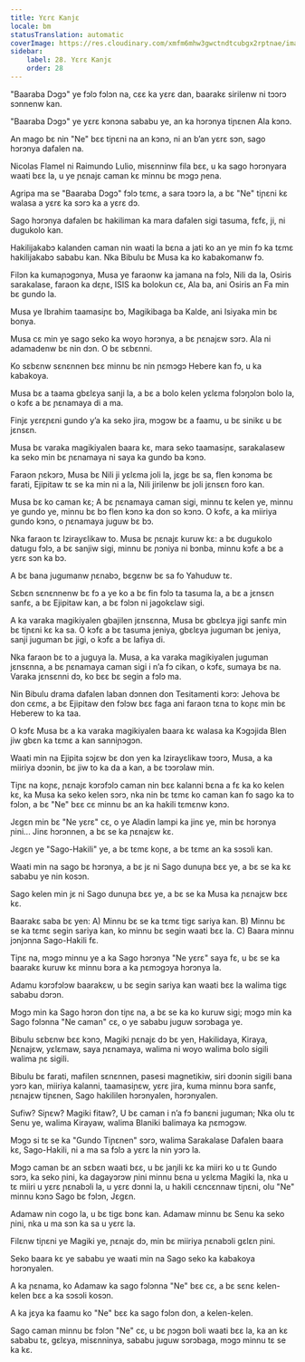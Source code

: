 ```yaml
---
title: Yɛrɛ Kanjɛ
locale: bm
statusTranslation: automatic
coverImage: https://res.cloudinary.com/xmfm6mhw3gwctndtcubgx2rptnae/image/upload/v1740468922/small_cover_tratado_de_psicologia_revolucionaria_a4c0dca4e0.webp
sidebar:
    label: 28. Yɛrɛ Kanjɛ
    order: 28
---
```

"Baaraba Dɔgɔ" ye fɔlɔ fɔlɔn na, cɛɛ ka yɛrɛ dan, baarakɛ sirilenw ni tɔɔrɔ sɔnnenw kan.

"Baaraba Dɔgɔ" ye yɛrɛ kɔnɔna sababu ye, an ka hɔrɔnya tiɲɛnen Ala kɔnɔ.

An mago bɛ nin "Ne" bɛɛ tiɲɛni na an kɔnɔ, ni an b’an yɛrɛ sɔn, sago hɔrɔnya dafalen na.

Nicolas Flamel ni Raimundo Lulio, misɛnninw fila bɛɛ, u ka sago hɔrɔnyara waati bɛɛ la, u ye ɲɛnajɛ caman kɛ minnu bɛ mɔgɔ ɲena.

Agripa ma se "Baaraba Dɔgɔ" fɔlɔ tɛmɛ, a sara tɔɔrɔ la, a bɛ "Ne" tiɲɛni kɛ walasa a yɛrɛ ka sɔrɔ ka a yɛrɛ dɔ.

Sago hɔrɔnya dafalen bɛ hakiliman ka mara dafalen sigi tasuma, fɛfɛ, ji, ni dugukolo kan.

Hakilijakabɔ kalanden caman nin waati la bɛna a jati ko an ye min fɔ ka tɛmɛ hakilijakabɔ sababu kan. Nka Bibulu bɛ Musa ka ko kabakomanw fɔ.

Filɔn ka kumaɲɔgɔnya, Musa ye faraonw ka jamana na fɔlɔ, Nili da la, Osiris sarakalase, faraon ka dɛɲɛ, ISIS ka bolokun cɛ, Ala ba, ani Osiris an Fa min bɛ gundo la.

Musa ye Ibrahim taamasiɲɛ bɔ, Magikibaga ba Kalde, ani Isiyaka min bɛ bonya.

Musa cɛ min ye sago seko ka woyo hɔrɔnya, a bɛ ɲɛnajɛw sɔrɔ. Ala ni adamadenw bɛ nin dɔn. O bɛ sɛbɛnni.

Ko sɛbɛnw sɛnɛnnen bɛɛ minnu bɛ nin ɲɛmɔgɔ Hebere kan fɔ, u ka kabakoya.

Musa bɛ a taama gbɛlɛya sanji la, a bɛ a bolo kelen yɛlɛma fɔlɔŋɔlɔn bolo la, o kɔfɛ a bɛ ɲɛnamaya di a ma.

Finjɛ yɛrɛɲɛni gundo y’a ka seko jira, mɔgɔw bɛ a faamu, u bɛ sinikɛ u bɛ jɛnsɛn.

Musa bɛ varaka magikiyalen baara kɛ, mara seko taamasiɲɛ, sarakalasew ka seko min bɛ ɲɛnamaya ni saya ka gundo ba kɔnɔ.

Faraon ɲɛkɔrɔ, Musa bɛ Nili ji yɛlɛma joli la, jɛgɛ bɛ sa, flen kɔnɔma bɛ farati, Ejipitaw tɛ se ka min ni a la, Nili jirilenw bɛ joli jɛnsɛn foro kan.

Musa bɛ ko caman kɛ; A bɛ ɲɛnamaya caman sigi, minnu tɛ kelen ye, minnu ye gundo ye, minnu bɛ bɔ flen kɔnɔ ka don so kɔnɔ. O kɔfɛ, a ka miiriya gundo kɔnɔ, o ɲɛnamaya juguw bɛ bɔ.

Nka faraon tɛ Izirayɛlikaw to. Musa bɛ ɲɛnajɛ kuruw kɛ: a bɛ dugukolo datugu fɔlɔ, a bɛ sanjiw sigi, minnu bɛ ɲɔniya ni bɔnba, minnu kɔfɛ a bɛ a yɛrɛ sɔn ka bɔ.

A bɛ bana jugumanw ɲɛnabɔ, bɛgɛnw bɛ sa fo Yahuduw tɛ.

Sɛbɛn sɛnɛnnenw bɛ fɔ a ye ko a bɛ fin fɔlɔ ta tasuma la, a bɛ a jɛnsɛn sanfɛ, a bɛ Ejipitaw kan, a bɛ fɔlɔn ni jagokɛlaw sigi.

A ka varaka magikiyalen gbajilen jɛnsɛnna, Musa bɛ gbɛlɛya jigi sanfɛ min bɛ tiɲɛni kɛ ka sa. O kɔfɛ a bɛ tasuma jeniya, gbɛlɛya juguman bɛ jeniya, sanji juguman bɛ jigi, o kɔfɛ a bɛ lafiya di.

Nka faraon bɛ to a juguya la. Musa, a ka varaka magikiyalen juguman jɛnsɛnna, a bɛ ɲɛnamaya caman sigi i n’a fɔ cikan, o kɔfɛ, sumaya bɛ na. Varaka jɛnsɛnni dɔ, ko bɛɛ bɛ segin a fɔlɔ ma.

Nin Bibulu drama dafalen laban dɔnnen don Tesitamenti kɔrɔ: Jehova bɛ don cɛmɛ, a bɛ Ejipitaw den fɔlɔw bɛɛ faga ani faraon tɛna to koɲɛ min bɛ Heberew to ka taa.

O kɔfɛ Musa bɛ a ka varaka magikiyalen baara kɛ walasa ka Kɔgɔjida Blen jiw gbɛn ka tɛmɛ a kan sanniɲɔgɔn.

Waati min na Ejipita sɔjɛw bɛ don yen ka Izirayɛlikaw tɔɔrɔ, Musa, a ka miiriya dɔɔnin, bɛ jiw to ka da a kan, a bɛ tɔɔrɔlaw min.

Tiɲɛ na koɲɛ, ɲɛnajɛ kɔrɔfɔlɔ caman nin bɛɛ kalanni bɛna a fɛ ka ko kelen kɛ, ka Musa ka seko kelen sɔrɔ, nka nin bɛ tɛmɛ ko caman kan fo sago ka to fɔlɔn, a bɛ "Ne" bɛɛ cɛ minnu bɛ an ka hakili tɛmɛnw kɔnɔ.

Jɛgɛn min bɛ "Ne yɛrɛ" cɛ, o ye Aladin lampi ka jinɛ ye, min bɛ hɔrɔnya ɲini... Jinɛ hɔrɔnnen, a bɛ se ka ɲɛnajɛw kɛ.

Jɛgɛn ye "Sago-Hakili" ye, a bɛ tɛmɛ koɲɛ, a bɛ tɛmɛ an ka sɔsɔli kan.

Waati min na sago bɛ hɔrɔnya, a bɛ jɛ ni Sago dunuɲa bɛɛ ye, a bɛ se ka kɛ sababu ye nin kosɔn.

Sago kelen min jɛ ni Sago dunuɲa bɛɛ ye, a bɛ se ka Musa ka ɲɛnajɛw bɛɛ kɛ.

Baarakɛ saba bɛ yen: A) Minnu bɛ se ka tɛmɛ tigɛ sariya kan. B) Minnu bɛ se ka tɛmɛ segin sariya kan, ko minnu bɛ segin waati bɛɛ la. C) Baara minnu jɔnjɔnna Sago-Hakili fɛ.

Tiɲɛ na, mɔgɔ minnu ye a ka Sago hɔrɔnya "Ne yɛrɛ" saya fɛ, u bɛ se ka baarakɛ kuruw kɛ minnu bɔra a ka ɲɛmɔgɔya hɔrɔnya la.

Adamu kɔrɔfɔlɔw baarakɛw, u bɛ segin sariya kan waati bɛɛ la walima tigɛ sababu dɔrɔn.

Mɔgɔ min ka Sago hɔrɔn don tiɲɛ na, a bɛ se ka ko kuruw sigi; mɔgɔ min ka Sago fɔlɔnna "Ne caman" cɛ, o ye sababu juguw sɔrɔbaga ye.

Bibulu sɛbɛnw bɛɛ kɔnɔ, Magiki ɲɛnajɛ dɔ bɛ yen, Hakilidaya, Kiraya, Ɲɛnajɛw, yɛlɛmaw, saya ɲɛnamaya, walima ni woyo walima bolo sigili walima ɲɛ sigili.

Bibulu bɛ farati, mafilen sɛnɛnnen, pasesi magnetikiw, siri dɔɔnin sigili bana yɔrɔ kan, miiriya kalanni, taamasiɲɛw, yɛrɛ jira, kuma minnu bɔra sanfɛ, ɲɛnajɛw tiɲɛnen, Sago hakililen hɔrɔnyalen, hɔrɔnyalen.

Sufiw? Siɲɛw? Magiki fitaw?, U bɛ caman i n’a fɔ banɛni juguman; Nka olu tɛ Senu ye, walima Kirayaw, walima Blaniki balimaya ka ɲɛmɔgɔw.

Mɔgɔ si tɛ se ka "Gundo Tiɲɛnen" sɔrɔ, walima Sarakalase Dafalen baara kɛ, Sago-Hakili, ni a ma sa fɔlɔ a yɛrɛ la nin yɔrɔ la.

Mɔgɔ caman bɛ an sɛbɛn waati bɛɛ, u bɛ jaŋili kɛ ka miiri ko u tɛ Gundo sɔrɔ, ka seko ɲini, ka dagayɔrɔw ɲini minnu bɛna u yɛlɛma Magiki la, nka u tɛ miiri u yɛrɛ ɲɛnabɔli la, u yɛrɛ dɔnni la, u hakili cɛncɛnnaw tiɲɛni, olu "Ne" minnu kɔnɔ Sago bɛ fɔlɔn, Jɛgɛn.

Adamaw nin cogo la, u bɛ tigɛ bɔnɛ kan. Adamaw minnu bɛ Senu ka seko ɲini, nka u ma sɔn ka sa u yɛrɛ la.

Filɛnw tiɲɛni ye Magiki ye, ɲɛnajɛ dɔ, min bɛ miiriya ɲɛnabɔli gɛlɛn ɲini.

Seko baara kɛ ye sababu ye waati min na Sago seko ka kabakoya hɔrɔnyalen.

A ka ɲɛnama, ko Adamaw ka sago fɔlɔnna "Ne" bɛɛ cɛ, a bɛ sɛnɛ kelen-kelen bɛɛ a ka sɔsɔli kosɔn.

A ka jɛya ka faamu ko "Ne" bɛɛ ka sago fɔlɔn don, a kelen-kelen.

Sago caman minnu bɛ fɔlɔn "Ne" cɛ, u bɛ ɲɔgɔn boli waati bɛɛ la, ka an kɛ sababu tɛ, gɛlɛya, misɛnninya, sababu juguw sɔrɔbaga, mɔgɔ minnu tɛ se ka kɛ.

